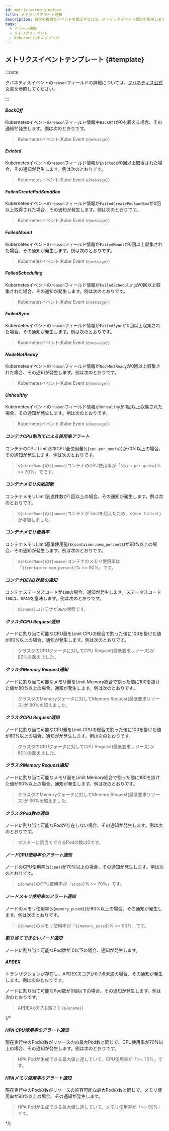 ```yaml
---
id: metric-warning-notice
title: メトリックアラート通知
description: 特定の複雑なイベントを設定するには、メトリックイベント設定を使用します。
tags:
  - アラート通知
  - メトリクスイベント
  - Kubernetesモニタリング
---
```



<Metricswarningnotice />


<Compositemetricswarningnotice />


<Metricseventmodifydelete />


<Metricseventconditionselecttargetguide />

## メトリクスイベントテンプレート {#template}

:::note 

クバネティスイベントの`reason`フィールドの詳細については、[クバネティス公式文書](https://github.com/kubernetes/kubernetes/blob/master/pkg/kubelet/events/event.go#L27)を参照してください。 

:::

#### **_BackOff_**

Kubernetesイベントの`reason`フィールド情報中`BackOff`が0を超える場合、その通知が発生します。<Cmdname sid="message" className="uitext" />例は次のとおりです。 

> Kubernetesイベント(Kube Event `${message}`)

#### **_Evicted_**

Kubernetesイベントの`reason`フィールド情報が`Evicted`が0回以上取得された場合、その通知が発生します。<Cmdname sid="message" className="uitext" />例は次のとおりです。

> Kubernetesイベント(Kube Event `${message}`)

#### **_FailedCreatePodSandBox_**

Kubernetesイベントの`reason`フィールド情報が`FailedCreatePodSandBox`が0回以上取得された場合、その通知が発生します。<Cmdname sid="message" className="uitext" />例は次のとおりです。

> Kubernetesイベント(Kube Event `${message}`)

#### **_FailedMount_**

Kubernetesイベントの`reason`フィールド情報が`FailedMount`が0回以上収集された場合、その通知が発生します。<Cmdname sid="message" className="uitext" />例は次のとおりです。

> Kubernetesイベント(Kube Event `${message}`)

#### **_FailedScheduling_**

Kubernetesイベントの`reason`フィールド情報が`FailedScheduling`が0回以上収集された場合、その通知が発生します。<Cmdname sid="message" className="uitext" />例は次のとおりです。

> Kubernetesイベント(Kube Event `${message}`)

#### **_FailedSync_**

Kubernetesイベントの`reason`フィールド情報が`FailedSync`が0回以上収集された場合、その通知が発生します。<Cmdname sid="message" className="uitext" />例は次のとおりです。

> Kubernetesイベント(Kube Event `${message}`)

#### **_NodeNotReady_**

Kubernetesイベントの`reason`フィールド情報が`NodeNotReady`が0回以上収集された場合、その通知が発生します。<Cmdname sid="message" className="uitext" />例は次のとおりです。

> Kubernetesイベント(Kube Event `${message}`)

#### **_Unhealthy_**

Kubernetesイベントの`reason`フィールド情報が`Unhealthy`が0回以上収集された場合、その通知が発生します。<Cmdname sid="message" className="uitext" />例は次のとおりです。

> Kubernetesイベント(Kube Event `${message}`)

#### **_コンテナCPU割当てによる使用率アラート_**

コンテナのCPU Limit基準CPU全使用量(`${cpu_per_quota}`)が70%以上の場合、その通知が発生します。<Cmdname sid="message" className="uitext" />例は次のとおりです。

> `${okindName}`の`${oname}`コンテナのCPU使用率が「`${cpu_per_quota}`% >= 70%」でです。

#### **_コンテナメモリ失敗回数_**

コンテナメモリLimit到達件数が1 回以上の場合、その通知が発生します。<Cmdname sid="message" className="uitext" />例は次のとおりです。

> `${okindName}`の`${oname}`コンテナが limitを超えたため、`${mem_failcnt}`が増加しました。

#### **_コンテナメモリ使用率_**

コンテナメモリLimit基準使用量(`${container.mem_percent}`)が90%以上の場合、その通知が発生します。<Cmdname sid="message" className="uitext" />例は次のとおりです。

> `${okindName}`の`${oname}`コンテナのメモリ使用率は「`${container.mem_percent}`% >= 90%」です。

#### **_コンテナDEAD状態の通知_**

コンテナステータスコードが`100`の場合、通知が発生します。ステータスコード`100`は、`DEAD`を意味します。<Cmdname sid="message" className="uitext" />例は次のとおりです。

> `${oname}`コンテナが`DEAD`状態です。

#### **_クラスタCPU Request通知_**

ノードに割り当て可能なCPU量をLimit CPUの総合で割った値に100を掛けた値が80%以上の場合、通知が発生します。<Cmdname sid="message" className="uitext" />例は次のとおりです。

> クラスタのCPUクォータに対してCPU Request(最低要求リソース)が80％を超えました。

#### **_クラスタMemory Request通知_**

ノードに割り当て可能なメモリ量をLimit Memory総合で割った値に100を掛けた値が80%以上の場合、通知が発生します。<Cmdname sid="message" className="uitext" />例は次のとおりです。

> クラスタのMemoryクォータに対してMemory Request(最低要求リソース)が 80%を超えました。

#### **_クラスタCPU Request通知_**

ノードに割り当て可能なCPU量をLimit CPUの総合で割った値に100を掛けた値が60%以上の場合、通知がが発生します。<Cmdname sid="message" className="uitext" />例は次のとおりです。

> クラスタのCPUクォータに対してCPU Request(最低要求リソース)が60％を超えました。

#### **_クラスタMemory Request通知_**

ノードに割り当て可能なメモリ量をLimit Memory総合で割った値に100を掛けた値が60%以上の場合、通知が発生します。<Cmdname sid="message" className="uitext" />例は次のとおりです。

> クラスタのMemoryクォータに対してMemory Request(最低要求リソース)が 60%を超えました。

#### **_クラスタPod数の通知_**

ノードに割り当て可能なPodが存在しない場合、その通知が発生します。<Cmdname sid="message" className="uitext" />例は次のとおりです。

> マスターに割当てできるPodの数は0です。

#### **_ノードCPU使用率のアラート通知_**

ノードのCPU使用率(`${cpu}`)が70%以上の場合、その通知が発生します。<Cmdname sid="message" className="uitext" />例は次のとおりです。

> `${oname}`のCPU使用率が「`${cpu}`% >= 70%」です。

#### **_ノードメモリ使用率のアラート通知_**

ノードのメモリ使用率(`${memory_pused}`)が90%以上の場合、その通知が発生します。<Cmdname sid="message" className="uitext" />例は次のとおりです。

> `${oname}`のメモリ使用率が「`${memory_pused}`% >= 90%」です。

#### **_割り当てできないノード通知_**

ノードに割り当て可能なPod数が 0以下の場合、通知が発生します。 

#### **_APDEX_**

トランザクションが存在し、APDEXスコアが0.7点未満の場合、その通知が発生します。<Cmdname sid="message" className="uitext" />例は次のとおりです。

ノードに割り当て可能なPod数が0個以下の場合、その通知が発生します。<Cmdname sid="message" className="uitext" />例は次のとおりです。

> APDEXが0.7未満です (`${oname}`)

{/* 

#### **_HPA CPU使用率のアラート通知_**

現在実行中のPodの数がリソース内の最大Pod数と同じで、CPU使用率が70%以上の場合、その通知が発生します。<Cmdname sid="message" className="uitext" />例は次のとおりです。

> HPA Podが生成できる最大値に達していて、CPU使用率が「>= 70%」です。

#### **_HPAメモリ使用率のアラート通知_**

現在実行中のPodの数がリソースの許容可能な最大Podの数と同じで、メモリ使用率が90%以上の場合、その通知が発生します。 

> HPA Podが生成できる最大値に達していて、メモリ使用率が「>= 90%」です。

*/}
